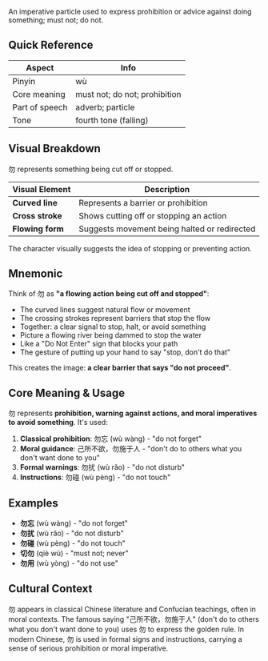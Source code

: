 An imperative particle used to express prohibition or advice against doing something; must not; do not.

## Quick Reference

| Aspect         | Info                              |
| -------------- | --------------------------------- |
| Pinyin         | wù                                |
| Core meaning   | must not; do not; prohibition     |
| Part of speech | adverb; particle                  |
| Tone           | fourth tone (falling)             |

## Visual Breakdown

勿 represents something being cut off or stopped.

| Visual Element | Description                                         |
| -------------- | --------------------------------------------------- |
| **Curved line** | Represents a barrier or prohibition                |
| **Cross stroke** | Shows cutting off or stopping an action           |
| **Flowing form** | Suggests movement being halted or redirected       |

The character visually suggests the idea of stopping or preventing action.

## Mnemonic

Think of 勿 as **"a flowing action being cut off and stopped"**:

- The curved lines suggest natural flow or movement
- The crossing strokes represent barriers that stop the flow
- Together: a clear signal to stop, halt, or avoid something
- Picture a flowing river being dammed to stop the water
- Like a "Do Not Enter" sign that blocks your path
- The gesture of putting up your hand to say "stop, don't do that"

This creates the image: **a clear barrier that says "do not proceed"**.

## Core Meaning & Usage

勿 represents **prohibition, warning against actions, and moral imperatives to avoid something**. It's used:

1. **Classical prohibition**: 勿忘 (wù wàng) - "do not forget"
2. **Moral guidance**: 己所不欲，勿施于人 - "don't do to others what you don't want done to you"
3. **Formal warnings**: 勿扰 (wù rǎo) - "do not disturb"
4. **Instructions**: 勿碰 (wù pèng) - "do not touch"

## Examples

- **勿忘** (wù wàng) - "do not forget"
- **勿扰** (wù rǎo) - "do not disturb"
- **勿碰** (wù pèng) - "do not touch"
- **切勿** (qiè wù) - "must not; never"
- **勿用** (wù yòng) - "do not use"

## Cultural Context

勿 appears in classical Chinese literature and Confucian teachings, often in moral contexts. The famous saying "己所不欲，勿施于人" (don't do to others what you don't want done to you) uses 勿 to express the golden rule. In modern Chinese, 勿 is used in formal signs and instructions, carrying a sense of serious prohibition or moral imperative.
